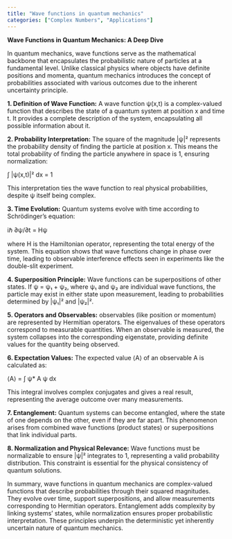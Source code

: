 ```yaml
---
title: "Wave functions in quantum mechanics"
categories: ["Complex Numbers", "Applications"]
---
```




**Wave Functions in Quantum Mechanics: A Deep Dive**

In quantum mechanics, wave functions serve as the mathematical backbone that encapsulates the probabilistic nature of particles at a fundamental level. Unlike classical physics where objects have definite positions and momenta, quantum mechanics introduces the concept of probabilities associated with various outcomes due to the inherent uncertainty principle.

**1. Definition of Wave Function:**
A wave function ψ(x,t) is a complex-valued function that describes the state of a quantum system at position x and time t. It provides a complete description of the system, encapsulating all possible information about it.

**2. Probability Interpretation:**
The square of the magnitude |ψ|² represents the probability density of finding the particle at position x. This means the total probability of finding the particle anywhere in space is 1, ensuring normalization:

∫ |ψ(x,t)|² dx = 1

This interpretation ties the wave function to real physical probabilities, despite ψ itself being complex.

**3. Time Evolution:**
Quantum systems evolve with time according to Schrödinger's equation:

iℏ ∂ψ/∂t = Hψ

where H is the Hamiltonian operator, representing the total energy of the system. This equation shows that wave functions change in phase over time, leading to observable interference effects seen in experiments like the double-slit experiment.

**4. Superposition Principle:**
Wave functions can be superpositions of other states. If ψ = ψ₁ + ψ₂, where ψ₁ and ψ₂ are individual wave functions, the particle may exist in either state upon measurement, leading to probabilities determined by |ψ₁|² and |ψ₂|².

**5. Operators and Observables:**
 observables (like position or momentum) are represented by Hermitian operators. The eigenvalues of these operators correspond to measurable quantities. When an observable is measured, the system collapses into the corresponding eigenstate, providing definite values for the quantity being observed.

**6. Expectation Values:**
The expected value ⟨A⟩ of an observable A is calculated as:

⟨A⟩ = ∫ ψ* A ψ dx

This integral involves complex conjugates and gives a real result, representing the average outcome over many measurements.

**7. Entanglement:**
Quantum systems can become entangled, where the state of one depends on the other, even if they are far apart. This phenomenon arises from combined wave functions (product states) or superpositions that link individual parts.

**8. Normalization and Physical Relevance:**
Wave functions must be normalizable to ensure |ψ|² integrates to 1, representing a valid probability distribution. This constraint is essential for the physical consistency of quantum solutions.

In summary, wave functions in quantum mechanics are complex-valued functions that describe probabilities through their squared magnitudes. They evolve over time, support superpositions, and allow measurements corresponding to Hermitian operators. Entanglement adds complexity by linking systems' states, while normalization ensures proper probabilistic interpretation. These principles underpin the deterministic yet inherently uncertain nature of quantum mechanics.
